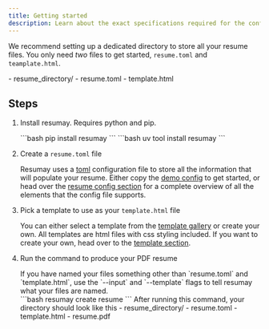 ```yaml
---
title: Getting started
description: Learn about the exact specifications required for the config file and the how to design your own template.
---
```



We recommend setting up a dedicated directory to store all your resume files. You only need *two* files to get started, `resume.toml` and `teamplate.html`.

<FileTree>
- resume_directory/
	- resume.toml
	- template.html
</FileTree>


## Steps

<Steps>

1. Install resumay. Requires python and pip.


	<Tabs syncKey="tool">
	  <TabItem label="pip">
	```bash
	pip install resumay
	```
	  </TabItem>
	  <TabItem label="uv">
	```bash
	uv tool install resumay
	```
	  </TabItem>
	</Tabs>

2. Create a `resume.toml` file

	Resumay uses a [toml](https://toml.io/en/) configuration file to store all the information that will populate your resume. Either copy the [demo config](#) to get started, or head over the [resume config section](#) for a complete overview of all the elements that the config file supports.

3. Pick a template to use as your `template.html` file
	
	You can either select a template from the [template gallery](#) or create your own. All templates are html files with css styling included. If you want to create your own, head over to the [template section](#).

4. Run the command to produce your PDF resume

	<Aside type="note" title="File naming">
	If you have named your files something other than `resume.toml` and `template.html`, use the `--input` and `--template` flags to tell resumay what your files are named.
	</Aside>
	```bash
	resumay create resume
	```
	After running this command, your directory should look like this

	<FileTree>
	- resume_directory/
		- resume.toml
		- template.html
		- resume.pdf
	</FileTree>

</Steps>

